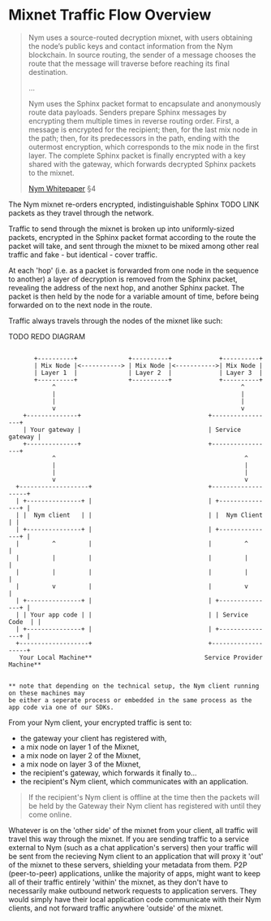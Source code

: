 # Mixnet Traffic Flow Overview

> Nym uses a source-routed decryption mixnet, with users obtaining the node’s public keys and contact information from the Nym blockchain. In source routing, the sender of a message chooses the route that the message will traverse before reaching its final destination.
>
> ...
>
> Nym uses the Sphinx packet format to encapsulate and anonymously route data payloads. Senders prepare Sphinx messages by encrypting them multiple times in reverse routing order. First, a message is encrypted for the recipient; then, for the last mix node in the path; then, for its predecessors in the path, ending with the outermost encryption, which corresponds to the mix node in the first layer. The complete Sphinx packet is finally encrypted with a key shared with the gateway, which forwards decrypted Sphinx packets to the mixnet.
>
> [Nym Whitepaper](https://nymtech.net/nym-whitepaper.pdf) §4

The Nym mixnet re-orders encrypted, indistinguishable Sphinx TODO LINK packets as they travel through the network.

Traffic to send through the mixnet is broken up into uniformly-sized packets, encrypted in the Sphinx packet format according to the route the packet will take, and sent through the mixnet to be mixed among other real traffic and fake - but identical - cover traffic.

At each 'hop' (i.e. as a packet is forwarded from one node in the sequence to another) a layer of decryption is removed from the Sphinx packet, revealing the address of the next hop, and another Sphinx packet. The packet is then held by the node for a variable amount of time, before being forwarded on to the next node in the route.

Traffic always travels through the nodes of the mixnet like such:

TODO REDO DIAGRAM
```

       +----------+              +----------+             +----------+
       | Mix Node |<-----------> | Mix Node |<----------->| Mix Node |
       | Layer 1  |              | Layer 2  |             | Layer 3  |
       +----------+              +----------+             +----------+
            ^                                                   ^
            |                                                   |
            |                                                   |
            v                                                   v
    +--------------+                                   +-----------------+
    | Your gateway |                                   | Service gateway |
    +--------------+                                   +-----------------+
            ^                                                    ^
            |                                                    |
            |                                                    |
            v                                                    v
  +-------------------+                                +-------------------+
  | +---------------+ |                                | +---------------+ |
  | |  Nym client   | |                                | |  Nym Client   | |
  | +---------------+ |                                | +---------------+ |
  |         ^         |                                |         ^         |
  |         |         |                                |         |         |
  |         |         |                                |         |         |
  |         v         |                                |         v         |
  | +---------------+ |                                | +---------------+ |
  | | Your app code | |                                | | Service Code  | |
  | +---------------+ |                                | +---------------+ |
  +-------------------+                                +-------------------+
   Your Local Machine**                               Service Provider Machine**


** note that depending on the technical setup, the Nym client running on these machines may
be either a seperate process or embedded in the same process as the app code via one of our SDKs.

```

From your Nym client, your encrypted traffic is sent to:
* the gateway your client has registered with,
* a mix node on layer 1 of the Mixnet,
* a mix node on layer 2 of the Mixnet,
* a mix node on layer 3 of the Mixnet,
* the recipient's gateway, which forwards it finally to...
* the recipient's Nym client, which communicates with an application.

> If the recipient's Nym client is offline at the time then the packets will be held by the Gateway their Nym client has registered with until they come online.

Whatever is on the 'other side' of the mixnet from your client, all traffic will travel this way through the mixnet. If you are sending traffic to a service external to Nym (such as a chat application's servers) then your traffic will be sent from the recieving Nym client to an application that will proxy it 'out' of the mixnet to these servers, shielding your metadata from them. P2P (peer-to-peer) applications, unlike the majority of apps, might want to keep all of their traffic entirely 'within' the mixnet, as they don't have to necessarily make outbound network requests to application servers. They would simply have their local application code communicate with their Nym clients, and not forward traffic anywhere 'outside' of the mixnet.
